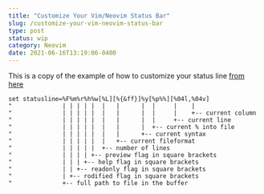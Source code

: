 ```yaml
---
title: "Customize Your Vim/Neovim Status Bar"
slug: /customize-your-vim-neovim-status-bar
type: post
status: wip
category: Neovim
date: 2021-06-16T13:19:06-0400
---
```


This is a copy of the example of how to customize your status line [from here](https://www.vi-improved.org/recommendations/)



```txtx
set statusline=%F%m%r%h%w[%L][%{&ff}]%y[%p%%][%04l,%04v]
"              | | | | |  |   |      |  |     |    |
"              | | | | |  |   |      |  |     |    +-- current column
"              | | | | |  |   |      |  |     +-- current line
"              | | | | |  |   |      |  +-- current % into file
"              | | | | |  |   |      +-- current syntax
"              | | | | |  |   +-- current fileformat
"              | | | | |  +-- number of lines
"              | | | | +-- preview flag in square brackets
"              | | | +-- help flag in square brackets
"              | | +-- readonly flag in square brackets
"              | +-- rodified flag in square brackets
"              +-- full path to file in the buffer
```

